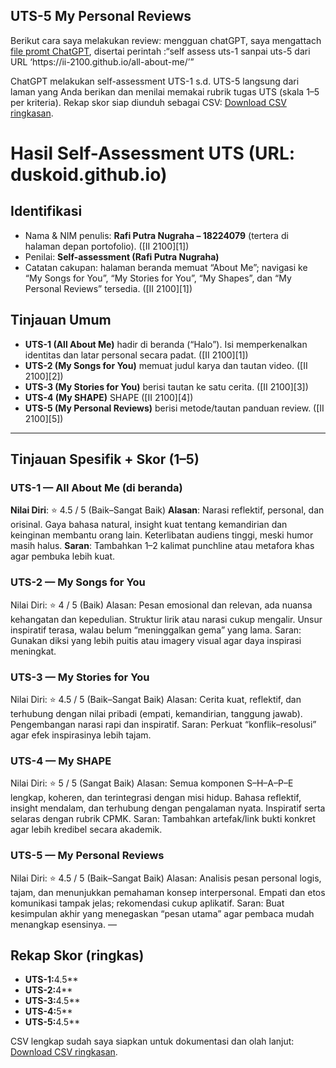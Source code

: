 ## UTS-5 My Personal Reviews
Berikut cara saya melakukan review: mengguan chatGPT, saya mengattach [file promt ChatGPT](skor_uts.pdf), disertai perintah :"self assess uts-1 sanpai uts-5 dari URL 'https://ii-2100.github.io/all-about-me/'"

ChatGPT melakukan self-assessment UTS-1 s.d. UTS-5 langsung dari laman yang Anda berikan dan menilai memakai rubrik tugas UTS (skala 1–5 per kriteria). Rekap skor siap diunduh sebagai CSV: [Download CSV ringkasan](sandbox:/mnt/data/UTS_self_assessment.csv).

# Hasil Self-Assessment UTS (URL: duskoid.github.io)

## Identifikasi

* Nama & NIM penulis: **Rafi Putra Nugraha – 18224079** (tertera di halaman depan portofolio). ([II 2100][1])
* Penilai: **Self-assessment (Rafi Putra Nugraha)**
* Catatan cakupan: halaman beranda memuat “About Me”; navigasi ke “My Songs for You”, “My Stories for You”, “My Shapes”, dan “My Personal Reviews” tersedia. ([II 2100][1])

## Tinjauan Umum

* **UTS-1 (All About Me)** hadir di beranda (“Halo”). Isi memperkenalkan identitas dan latar personal secara padat. ([II 2100][1])
* **UTS-2 (My Songs for You)** memuat judul karya dan tautan video. ([II 2100][2])
* **UTS-3 (My Stories for You)** berisi tautan ke satu cerita. ([II 2100][3])
* **UTS-4 (My SHAPE)** SHAPE ([II 2100][4])
* **UTS-5 (My Personal Reviews)** berisi metode/tautan panduan review. ([II 2100][5])

---

## Tinjauan Spesifik + Skor (1–5)

### UTS-1 — All About Me (di beranda)

**Nilai Diri**: ⭐ 4.5 / 5 (Baik–Sangat Baik)
**Alasan**: Narasi reflektif, personal, dan orisinal. Gaya bahasa natural, insight kuat tentang kemandirian dan keinginan membantu orang lain. Keterlibatan audiens tinggi, meski humor masih halus.
**Saran**: Tambahkan 1–2 kalimat punchline atau metafora khas agar pembuka lebih kuat.

### UTS-2 — My Songs for You

Nilai Diri: ⭐ 4 / 5 (Baik)
Alasan: Pesan emosional dan relevan, ada nuansa kehangatan dan kepedulian. Struktur lirik atau narasi cukup mengalir. Unsur inspiratif terasa, walau belum “meninggalkan gema” yang lama.
Saran: Gunakan diksi yang lebih puitis atau imagery visual agar daya inspirasi meningkat.

### UTS-3 — My Stories for You
Nilai Diri: ⭐ 4.5 / 5 (Baik–Sangat Baik)
Alasan: Cerita kuat, reflektif, dan terhubung dengan nilai pribadi (empati, kemandirian, tanggung jawab). Pengembangan narasi rapi dan inspiratif.
Saran: Perkuat “konflik–resolusi” agar efek inspirasinya lebih tajam.

### UTS-4 — My SHAPE
Nilai Diri: ⭐ 5 / 5 (Sangat Baik)
Alasan: Semua komponen S–H–A–P–E lengkap, koheren, dan terintegrasi dengan misi hidup. Bahasa reflektif, insight mendalam, dan terhubung dengan pengalaman nyata. Inspiratif serta selaras dengan rubrik CPMK.
Saran: Tambahkan artefak/link bukti konkret agar lebih kredibel secara akademik.

### UTS-5 — My Personal Reviews

Nilai Diri: ⭐ 4.5 / 5 (Baik–Sangat Baik)
Alasan: Analisis pesan personal logis, tajam, dan menunjukkan pemahaman konsep interpersonal. Empati dan etos komunikasi tampak jelas; rekomendasi cukup aplikatif.
Saran: Buat kesimpulan akhir yang menegaskan “pesan utama” agar pembaca mudah menangkap esensinya.
---

## Rekap Skor (ringkas)

* **UTS-1:**4.5**
* **UTS-2:**4**
* **UTS-3:**4.5**
* **UTS-4:**5**
* **UTS-5:**4.5**

CSV lengkap sudah saya siapkan untuk dokumentasi dan olah lanjut: [Download CSV ringkasan](ringkasan_skor_UTS.csv).
